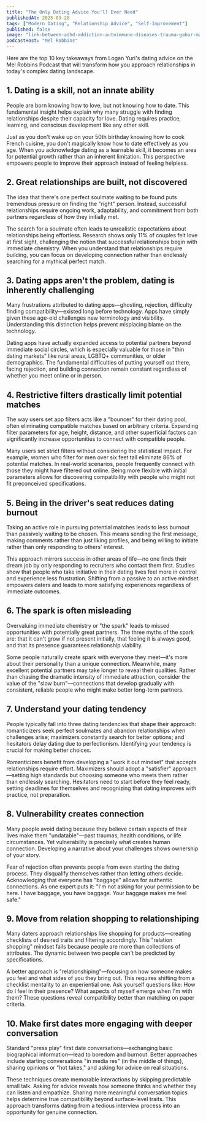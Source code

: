 ```yaml
---
title: "The Only Dating Advice You'll Ever Need"
publishedAt: 2025-03-28
tags: ["Modern Dating", "Relationship Advice", "Self-Improvement"]
published: false
image: "link-between-adhd-addiction-autoimmune-diseases-trauma-gabor-mate.jpg"
podcastHost: "Mel Robbins"
---
```



<PodcastSummaryPageLayout frontmatter={frontmatter}>

Here are the top 10 key takeaways from Logan Yuri's dating advice on the Mel Robbins Podcast that will transform how you approach relationships in today's complex dating landscape.

## 1. Dating is a skill, not an innate ability
People are born knowing how to love, but not knowing how to date. This fundamental insight helps explain why many struggle with finding relationships despite their capacity for love. Dating requires practice, learning, and conscious development like any other skill.

Just as you don't wake up on your 50th birthday knowing how to cook French cuisine, you don't magically know how to date effectively as you age. When you acknowledge dating as a learnable skill, it becomes an area for potential growth rather than an inherent limitation. This perspective empowers people to improve their approach instead of feeling helpless.

## 2. Great relationships are built, not discovered
The idea that there's one perfect soulmate waiting to be found puts tremendous pressure on finding the "right" person. Instead, successful relationships require ongoing work, adaptability, and commitment from both partners regardless of how they initially met.

The search for a soulmate often leads to unrealistic expectations about relationships being effortless. Research shows only 11% of couples felt love at first sight, challenging the notion that successful relationships begin with immediate chemistry. When you understand that relationships require building, you can focus on developing connection rather than endlessly searching for a mythical perfect match.

## 3. Dating apps aren't the problem, dating is inherently challenging
Many frustrations attributed to dating apps—ghosting, rejection, difficulty finding compatibility—existed long before technology. Apps have simply given these age-old challenges new terminology and visibility. Understanding this distinction helps prevent misplacing blame on the technology.

Dating apps have actually expanded access to potential partners beyond immediate social circles, which is especially valuable for those in "thin dating markets" like rural areas, LGBTQ+ communities, or older demographics. The fundamental difficulties of putting yourself out there, facing rejection, and building connection remain constant regardless of whether you meet online or in person.

## 4. Restrictive filters drastically limit potential matches
The way users set app filters acts like a "bouncer" for their dating pool, often eliminating compatible matches based on arbitrary criteria. Expanding filter parameters for age, height, distance, and other superficial factors can significantly increase opportunities to connect with compatible people.

Many users set strict filters without considering the statistical impact. For example, women who filter for men over six feet tall eliminate 86% of potential matches. In real-world scenarios, people frequently connect with those they might have filtered out online. Being more flexible with initial parameters allows for discovering compatibility with people who might not fit preconceived specifications.

## 5. Being in the driver's seat reduces dating burnout
Taking an active role in pursuing potential matches leads to less burnout than passively waiting to be chosen. This means sending the first message, making comments rather than just liking profiles, and being willing to initiate rather than only responding to others' interest.

This approach mirrors success in other areas of life—no one finds their dream job by only responding to recruiters who contact them first. Studies show that people who take initiative in their dating lives feel more in control and experience less frustration. Shifting from a passive to an active mindset empowers daters and leads to more satisfying experiences regardless of immediate outcomes.

## 6. The spark is often misleading
Overvaluing immediate chemistry or "the spark" leads to missed opportunities with potentially great partners. The three myths of the spark are: that it can't grow if not present initially, that feeling it is always good, and that its presence guarantees relationship viability.

Some people naturally create spark with everyone they meet—it's more about their personality than a unique connection. Meanwhile, many excellent potential partners may take longer to reveal their qualities. Rather than chasing the dramatic intensity of immediate attraction, consider the value of the "slow burn"—connections that develop gradually with consistent, reliable people who might make better long-term partners.

## 7. Understand your dating tendency
People typically fall into three dating tendencies that shape their approach: romanticizers seek perfect soulmates and abandon relationships when challenges arise; maximizers constantly search for better options; and hesitators delay dating due to perfectionism. Identifying your tendency is crucial for making better choices.

Romanticizers benefit from developing a "work it out mindset" that accepts relationships require effort. Maximizers should adopt a "satisfier" approach—setting high standards but choosing someone who meets them rather than endlessly searching. Hesitators need to start before they feel ready, setting deadlines for themselves and recognizing that dating improves with practice, not preparation.

## 8. Vulnerability creates connection
Many people avoid dating because they believe certain aspects of their lives make them "undatable"—past traumas, health conditions, or life circumstances. Yet vulnerability is precisely what creates human connection. Developing a narrative about your challenges shows ownership of your story.

Fear of rejection often prevents people from even starting the dating process. They disqualify themselves rather than letting others decide. Acknowledging that everyone has "baggage" allows for authentic connections. As one expert puts it: "I'm not asking for your permission to be here. I have baggage, you have baggage. Your baggage makes me feel safe."

## 9. Move from relation shopping to relationshiping
Many daters approach relationships like shopping for products—creating checklists of desired traits and filtering accordingly. This "relation shopping" mindset fails because people are more than collections of attributes. The dynamic between two people can't be predicted by specifications.

A better approach is "relationshiping"—focusing on how someone makes you feel and what sides of you they bring out. This requires shifting from a checklist mentality to an experiential one. Ask yourself questions like: How do I feel in their presence? What aspects of myself emerge when I'm with them? These questions reveal compatibility better than matching on paper criteria.

## 10. Make first dates more engaging with deeper conversation
Standard "press play" first date conversations—exchanging basic biographical information—lead to boredom and burnout. Better approaches include starting conversations "in media res" (in the middle of things), sharing opinions or "hot takes," and asking for advice on real situations.

These techniques create memorable interactions by skipping predictable small talk. Asking for advice reveals how someone thinks and whether they can listen and empathize. Sharing more meaningful conversation topics helps determine true compatibility beyond surface-level traits. This approach transforms dating from a tedious interview process into an opportunity for genuine connection.
</PodcastSummaryPageLayout>

